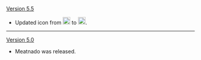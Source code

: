 {{Change History/Header}}
[[Version 5.5]]
* Updated icon from [[File:Icon Stamina Reduction.png|20px]] to [[File:Icon Adventure Restore.png|20px]].
----
[[Version 5.0]]
* Meatnado was released.